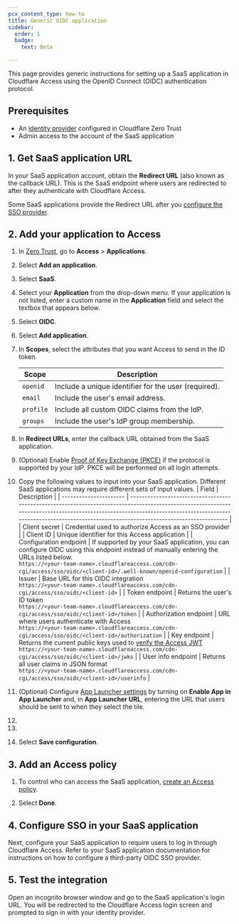 ```yaml
---
pcx_content_type: how-to
title: Generic OIDC application
sidebar:
  order: 1
  badge:
    text: Beta

---
```



This page provides generic instructions for setting up a SaaS application in Cloudflare Access using the OpenID Connect (OIDC) authentication protocol.

## Prerequisites

* An [identity provider](/cloudflare-one/identity/idp-integration/) configured in Cloudflare Zero Trust
* Admin access to the account of the SaaS application

## 1. Get SaaS application URL

In your SaaS application account, obtain the **Redirect URL** (also known as the callback URL). This is the SaaS endpoint where users are redirected to after they authenticate with Cloudflare Access.

Some SaaS applications provide the Redirect URL after you [configure the SSO provider](#4-configure-sso-in-your-saas-application).

## 2. Add your application to Access

1. In [Zero Trust](https://one.dash.cloudflare.com), go to **Access** > **Applications**.

2. Select **Add an application**.

3. Select **SaaS**.

4. Select your **Application** from the drop-down menu. If your application is not listed, enter a custom name in the **Application** field and select the textbox that appears below.

5. Select **OIDC**.

6. Select **Add application**.

7. In **Scopes**, select the attributes that you want Access to send in the ID token.

   | Scope     | Description                                          |
   | --------- | ---------------------------------------------------- |
   | `openid`  | Include a unique identifier for the user (required). |
   | `email`   | Include the user's email address.                    |
   | `profile` | Include all custom OIDC claims from the IdP.         |
   | `groups`  | Include the user's IdP group membership.             |

8. In **Redirect URLs**, enter the callback URL obtained from the SaaS application.

9. (Optional) Enable [Proof of Key Exchange (PKCE)](https://www.oauth.com/oauth2-servers/pkce/) if the protocol is supported by your IdP. PKCE will be performed on all login attempts.

10. Copy the following values to input into your SaaS application. Different SaaS applications may require different sets of input values.
    | Field                  | Description                                                                                                                                                                                                                                                      |
    | ---------------------- | ---------------------------------------------------------------------------------------------------------------------------------------------------------------------------------------------------------------------------------------------------------------- |
    | Client secret          | Credential used to authorize Access as an SSO provider                                                                                                                                                                                                           |
    | Client ID              | Unique identifier for this Access application                                                                                                                                                                                                                    |
    | Configuration endpoint | If supported by your SaaS application, you can configure OIDC using this endpoint instead of manually entering the URLs listed below. <br/> `https://<your-team-name>.cloudflareaccess.com/cdn-cgi/access/sso/oidc/<client-id>/.well-known/openid-configuration` |
    | Issuer                 | Base URL for this OIDC integration <br/> `https://<your-team-name>.cloudflareaccess.com/cdn-cgi/access/sso/oidc/<client-id>`                                                                                                                                     |
    | Token endpoint         | Returns the user's ID token <br/> `https://<your-team-name>.cloudflareaccess.com/cdn-cgi/access/sso/oidc/<client-id>/token`                                                                                                                                      |
    | Authorization endpoint | URL where users authenticate with Access <br/> `https://<your-team-name>.cloudflareaccess.com/cdn-cgi/access/sso/oidc/<client-id>/authorization`                                                                                                                 |
    | Key endpoint           | Returns the current public keys used to [verify the Access JWT](/cloudflare-one/identity/authorization-cookie/validating-json/) <br/> `https://<your-team-name>.cloudflareaccess.com/cdn-cgi/access/sso/oidc/<client-id>/jwks`                                   |
    | User info endpoint     | Returns all user claims in JSON format <br/> `https://<your-team-name>.cloudflareaccess.com/cdn-cgi/access/sso/oidc/<client-id>/userinfo`                                                                                                                        |

11. (Optional) Configure [App Launcher settings](/cloudflare-one/applications/app-launcher/) by turning on **Enable App in App Launcher** and, in **App Launcher URL**, entering the URL that users should be sent to when they select the tile.

12. <Render file="access/access-block-page" />

13. <Render file="access/access-choose-idps" />

14. Select **Save configuration**.

## 3. Add an Access policy

1. To control who can access the SaaS application, [create an Access policy](/cloudflare-one/policies/access/).

2. Select **Done**.

## 4. Configure SSO in your SaaS application

Next, configure your SaaS application to require users to log in through Cloudflare Access. Refer to your SaaS application documentation for instructions on how to configure a third-party OIDC SSO provider.

## 5. Test the integration

Open an incognito browser window and go to the SaaS application's login URL. You will be redirected to the Cloudflare Access login screen and prompted to sign in with your identity provider.
